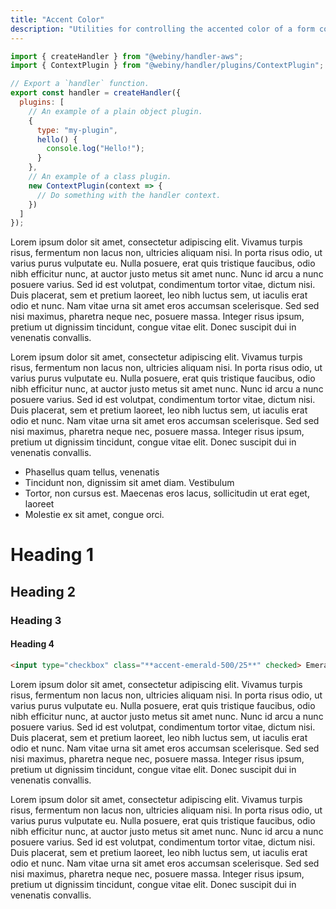 ```yaml
---
title: "Accent Color"
description: "Utilities for controlling the accented color of a form control."
---
```



```js test.js
import { createHandler } from "@webiny/handler-aws";
import { ContextPlugin } from "@webiny/handler/plugins/ContextPlugin";

// Export a `handler` function.
export const handler = createHandler({
  plugins: [
    // An example of a plain object plugin.
    {
      type: "my-plugin",
      hello() {
        console.log("Hello!");
      }
    },
    // An example of a class plugin.
    new ContextPlugin(context => {
      // Do something with the handler context.
    })
  ]
});
```

<Alert type="info">Lorem ipsum dolor sit amet, consectetur adipiscing elit. Vivamus turpis risus, fermentum non lacus non, ultricies aliquam nisi. In porta risus odio, ut varius purus vulputate eu. Nulla posuere, erat quis tristique faucibus, odio nibh efficitur nunc, at auctor justo metus sit amet nunc. Nunc id arcu a nunc posuere varius. Sed id est volutpat, condimentum tortor vitae, dictum nisi. Duis placerat, sem et pretium laoreet, leo nibh luctus sem, ut iaculis erat odio et nunc. Nam vitae urna sit amet eros accumsan scelerisque. Sed sed nisi maximus, pharetra neque nec, posuere massa. Integer risus ipsum, pretium ut dignissim tincidunt, congue vitae elit. Donec suscipit dui in venenatis convallis.</Alert>

<Alert type="success">
Lorem ipsum dolor sit amet, consectetur adipiscing elit. Vivamus turpis risus, fermentum non lacus non, ultricies aliquam nisi. In porta risus odio, ut varius purus vulputate eu. Nulla posuere, erat quis tristique faucibus, odio nibh efficitur nunc, at auctor justo metus sit amet nunc. Nunc id arcu a nunc posuere varius. Sed id est volutpat, condimentum tortor vitae, dictum nisi. Duis placerat, sem et pretium laoreet, leo nibh luctus sem, ut iaculis erat odio et nunc. Nam vitae urna sit amet eros accumsan scelerisque. Sed sed nisi maximus, pharetra neque nec, posuere massa. Integer risus ipsum, pretium ut dignissim tincidunt, congue vitae elit. Donec suscipit dui in venenatis convallis.

- Phasellus quam tellus, venenatis
- Tincidunt non, dignissim sit amet diam. Vestibulum
- Tortor, non cursus est. Maecenas eros lacus, sollicitudin ut erat eget, laoreet
- Molestie ex sit amet, congue orci.

# Heading 1

## Heading 2

### Heading 3

#### Heading 4

```html
<input type="checkbox" class="**accent-emerald-500/25**" checked> Emerald
```
</Alert>

<Alert type="warning">Lorem ipsum dolor sit amet, consectetur adipiscing elit. Vivamus turpis risus, fermentum non lacus non, ultricies aliquam nisi. In porta risus odio, ut varius purus vulputate eu. Nulla posuere, erat quis tristique faucibus, odio nibh efficitur nunc, at auctor justo metus sit amet nunc. Nunc id arcu a nunc posuere varius. Sed id est volutpat, condimentum tortor vitae, dictum nisi. Duis placerat, sem et pretium laoreet, leo nibh luctus sem, ut iaculis erat odio et nunc. Nam vitae urna sit amet eros accumsan scelerisque. Sed sed nisi maximus, pharetra neque nec, posuere massa. Integer risus ipsum, pretium ut dignissim tincidunt, congue vitae elit. Donec suscipit dui in venenatis convallis.</Alert>

<Alert type="danger">Lorem ipsum dolor sit amet, consectetur adipiscing elit. Vivamus turpis risus, fermentum non lacus non, ultricies aliquam nisi. In porta risus odio, ut varius purus vulputate eu. Nulla posuere, erat quis tristique faucibus, odio nibh efficitur nunc, at auctor justo metus sit amet nunc. Nunc id arcu a nunc posuere varius. Sed id est volutpat, condimentum tortor vitae, dictum nisi. Duis placerat, sem et pretium laoreet, leo nibh luctus sem, ut iaculis erat odio et nunc. Nam vitae urna sit amet eros accumsan scelerisque. Sed sed nisi maximus, pharetra neque nec, posuere massa. Integer risus ipsum, pretium ut dignissim tincidunt, congue vitae elit. Donec suscipit dui in venenatis convallis.</Alert>
